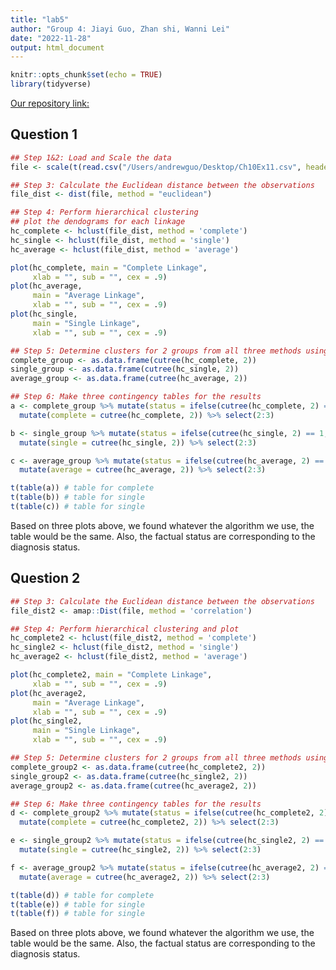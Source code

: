```yaml
---
title: "lab5"
author: "Group 4: Jiayi Guo, Zhan shi, Wanni Lei"
date: "2022-11-28"
output: html_document
---
```


```r
knitr::opts_chunk$set(echo = TRUE)
library(tidyverse)
```

[Our repository link:](https://github.com/AndrewGuo525/lab5.git)

## Question 1

```r
## Step 1&2: Load and Scale the data
file <- scale(t(read.csv("/Users/andrewguo/Desktop/Ch10Ex11.csv", header = FALSE)))

## Step 3: Calculate the Euclidean distance between the observations
file_dist <- dist(file, method = "euclidean")

## Step 4: Perform hierarchical clustering
## plot the dendograms for each linkage
hc_complete <- hclust(file_dist, method = 'complete')
hc_single <- hclust(file_dist, method = 'single')
hc_average <- hclust(file_dist, method = 'average')

plot(hc_complete, main = "Complete Linkage",
     xlab = "", sub = "", cex = .9)
plot(hc_average,
     main = "Average Linkage",
     xlab = "", sub = "", cex = .9)
plot(hc_single,
     main = "Single Linkage",
     xlab = "", sub = "", cex = .9)

## Step 5: Determine clusters for 2 groups from all three methods using cutree()
complete_group <- as.data.frame(cutree(hc_complete, 2))
single_group <- as.data.frame(cutree(hc_single, 2))
average_group <- as.data.frame(cutree(hc_average, 2))

## Step 6: Make three contingency tables for the results
a <- complete_group %>% mutate(status = ifelse(cutree(hc_complete, 2) == 1, "healthy", "disease")) %>% 
  mutate(complete = cutree(hc_complete, 2)) %>% select(2:3)

b <- single_group %>% mutate(status = ifelse(cutree(hc_single, 2) == 1, "healthy", "disease")) %>% 
  mutate(single = cutree(hc_single, 2)) %>% select(2:3)

c <- average_group %>% mutate(status = ifelse(cutree(hc_average, 2) == 1, "healthy", "disease")) %>% 
  mutate(average = cutree(hc_average, 2)) %>% select(2:3)

t(table(a)) # table for complete
t(table(b)) # table for single
t(table(c)) # table for single
```
Based on three plots above, we found whatever the algorithm we use, the table would be the same. Also, the factual status are corresponding to the diagnosis status.  

## Question 2

```r
## Step 3: Calculate the Euclidean distance between the observations
file_dist2 <- amap::Dist(file, method = 'correlation')

## Step 4: Perform hierarchical clustering and plot
hc_complete2 <- hclust(file_dist2, method = 'complete')
hc_single2 <- hclust(file_dist2, method = 'single')
hc_average2 <- hclust(file_dist2, method = 'average')

plot(hc_complete2, main = "Complete Linkage",
     xlab = "", sub = "", cex = .9)
plot(hc_average2,
     main = "Average Linkage",
     xlab = "", sub = "", cex = .9)
plot(hc_single2,
     main = "Single Linkage",
     xlab = "", sub = "", cex = .9)

## Step 5: Determine clusters for 2 groups from all three methods using cutree()
complete_group2 <- as.data.frame(cutree(hc_complete2, 2))
single_group2 <- as.data.frame(cutree(hc_single2, 2))
average_group2 <- as.data.frame(cutree(hc_average2, 2))

## Step 6: Make three contingency tables for the results
d <- complete_group2 %>% mutate(status = ifelse(cutree(hc_complete2, 2) == 1, "healthy", "disease")) %>% 
  mutate(complete = cutree(hc_complete2, 2)) %>% select(2:3)

e <- single_group2 %>% mutate(status = ifelse(cutree(hc_single2, 2) == 1, "healthy", "disease")) %>% 
  mutate(single = cutree(hc_single2, 2)) %>% select(2:3)

f <- average_group2 %>% mutate(status = ifelse(cutree(hc_average2, 2) == 1, "healthy", "disease")) %>% 
  mutate(average = cutree(hc_average2, 2)) %>% select(2:3)

t(table(d)) # table for complete
t(table(e)) # table for single
t(table(f)) # table for single
```

Based on three plots above, we found whatever the algorithm we use, the table would be the same. Also, the factual status are corresponding to the diagnosis status.
